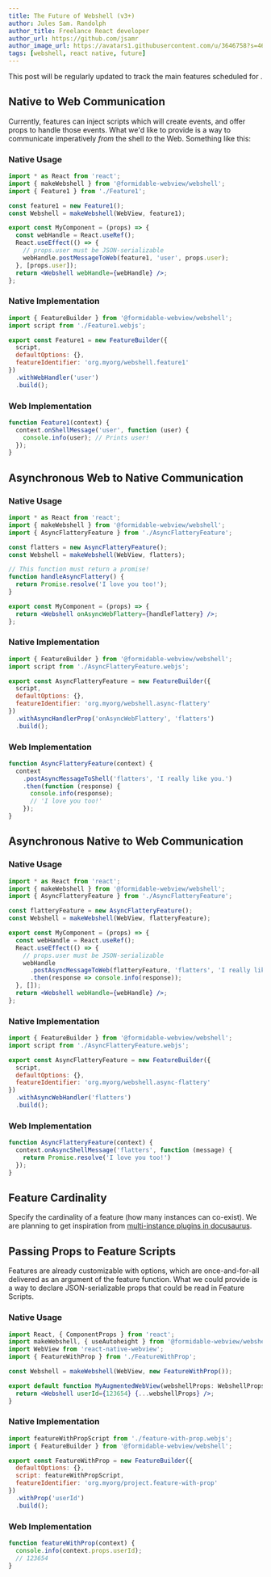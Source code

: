 ```yaml
---
title: The Future of Webshell (v3+)
author: Jules Sam. Randolph
author_title: Freelance React developer
author_url: https://github.com/jsamr
author_image_url: https://avatars1.githubusercontent.com/u/3646758?s=460&u=f699d25514156aa9b975837a52daf135449e43d8&v=4
tags: [webshell, react native, future]
---
```



This post will be regularly updated to track the main features scheduled for <Webshell />.

## Native to Web Communication

Currently, features can inject scripts which will create events, and offer props to handle those events.
What we'd like to provide is a way to communicate imperatively _from_ the shell _to_ the Web. Something like this:

### Native Usage

```jsx title="MyComponent.jsx"
import * as React from 'react';
import { makeWebshell } from '@formidable-webview/webshell';
import { Feature1 } from './Feature1';

const feature1 = new Feature1();
const Webshell = makeWebshell(WebView, feature1);

export const MyComponent = (props) => {
  const webHandle = React.useRef();
  React.useEffect(() => {
    // props.user must be JSON-serializable
    webHandle.postMessageToWeb(feature1, 'user', props.user);
  }, [props.user]);
  return <Webshell webHandle={webHandle} />;
};
```

### Native Implementation

```js title="Feature1.js"
import { FeatureBuilder } from '@formidable-webview/webshell';
import script from './Feature1.webjs';

export const Feature1 = new FeatureBuilder({
  script,
  defaultOptions: {},
  featureIdentifier: 'org.myorg/webshell.feature1'
})
  .withWebHandler('user')
  .build();
```

### Web Implementation

```js title="Feature1.webjs"
function Feature1(context) {
  context.onShellMessage('user', function (user) {
    console.info(user); // Prints user!
  });
}
```

## Asynchronous Web to Native Communication

### Native Usage

```jsx title="MyComponent.jsx"
import * as React from 'react';
import { makeWebshell } from '@formidable-webview/webshell';
import { AsyncFlatteryFeature } from './AsyncFlatteryFeature';

const flatters = new AsyncFlatteryFeature();
const Webshell = makeWebshell(WebView, flatters);

// This function must return a promise!
function handleAsyncFlattery() {
  return Promise.resolve('I love you too!');
}

export const MyComponent = (props) => {
  return <Webshell onAsyncWebFlattery={handleFlattery} />;
};
```

### Native Implementation

```js title="AsyncFlatteryFeature.js"
import { FeatureBuilder } from '@formidable-webview/webshell';
import script from './AsyncFlatteryFeature.webjs';

export const AsyncFlatteryFeature = new FeatureBuilder({
  script,
  defaultOptions: {},
  featureIdentifier: 'org.myorg/webshell.async-flattery'
})
  .withAsyncHandlerProp('onAsyncWebFlattery', 'flatters')
  .build();
```

### Web Implementation

```js title="AsyncFlatteryFeature.webjs"
function AsyncFlatteryFeature(context) {
  context
    .postAsyncMessageToShell('flatters', 'I really like you.')
    .then(function (response) {
      console.info(response);
      // 'I love you too!'
    });
}
```

## Asynchronous Native to Web Communication


### Native Usage

```jsx title="MyComponent.jsx"
import * as React from 'react';
import { makeWebshell } from '@formidable-webview/webshell';
import { AsyncFlatteryFeature } from './AsyncFlatteryFeature';

const flatteryFeature = new AsyncFlatteryFeature();
const Webshell = makeWebshell(WebView, flatteryFeature);

export const MyComponent = (props) => {
  const webHandle = React.useRef();
  React.useEffect(() => {
    // props.user must be JSON-serializable
    webHandle
      .postAsyncMessageToWeb(flatteryFeature, 'flatters', 'I really like you!')
      .then(response => console.info(response));
  }, []);
  return <Webshell webHandle={webHandle} />;
};
```

### Native Implementation

```js title="AsyncFlatteryFeature.js"
import { FeatureBuilder } from '@formidable-webview/webshell';
import script from './AsyncFlatteryFeature.webjs';

export const AsyncFlatteryFeature = new FeatureBuilder({
  script,
  defaultOptions: {},
  featureIdentifier: 'org.myorg/webshell.async-flattery'
})
  .withAsyncWebHandler('flatters')
  .build();
```

### Web Implementation

```js title="AsyncFlatteryFeature.webjs"
function AsyncFlatteryFeature(context) {
  context.onAsyncShellMessage('flatters', function (message) {
    return Promise.resolve('I love you too!')
  });
}
```

## Feature Cardinality

Specify the cardinality of a feature (how many instances can co-exist). We
are planning to get inspiration from [multi-instance plugins in
docusaurus](https://v2.docusaurus.io/docs/using-plugins#multi-instance-plugins-and-plugin-ids).

## Passing Props to Feature Scripts

Features are already customizable with options, which are once-and-for-all
delivered as an argument of the feature function. What we could provide is a way to
declare JSON-serializable props that could be read in Feature Scripts.

### Native Usage

```jsx title="MyAugmentedWebView"
import React, { ComponentProps } from 'react';
import makeWebshell, { useAutoheight } from '@formidable-webview/webshell';
import WebView from 'react-native-webview';
import { FeatureWithProp } from './FeatureWithProp';

const Webshell = makeWebshell(WebView, new FeatureWithProp());

export default function MyAugmentedWebView(webshellProps: WebshellProps) {
  return <Webshell userId={123654} {...webshellProps} />;
}
```

### Native Implementation

```js title="FeatureWithProp.js"
import featureWithPropScript from './feature-with-prop.webjs';
import { FeatureBuilder } from '@formidable-webview/webshell';

export const FeatureWithProp = new FeatureBuilder({
  defaultOptions: {},
  script: featureWithPropScript,
  featureIdentifier: 'org.myorg/project.feature-with-prop'
})
  .withProp('userId')
  .build();
```

### Web Implementation

```js title="feature-with-prop.webjs"
function featureWithProp(context) {
  console.info(context.props.userId);
  // 123654
}
```
